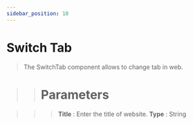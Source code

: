```yaml
---
sidebar_position: 10
---
```


# Switch Tab

> The SwitchTab component allows to change tab in web.

>> # Parameters

>>> **Title** :  Enter the title of website. **Type** : String

